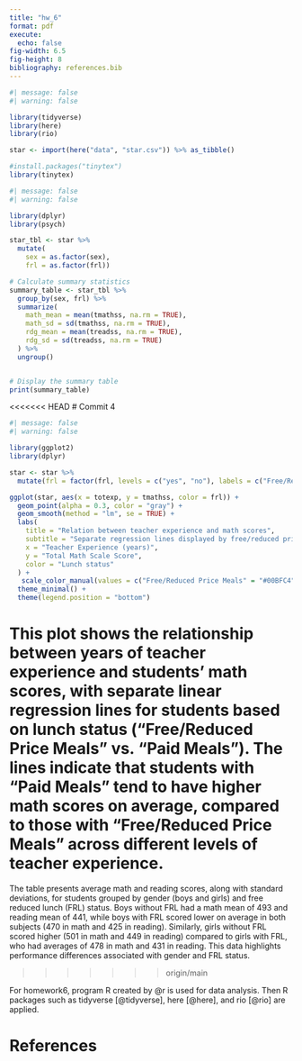 ```yaml
---
title: "hw_6"
format: pdf
execute: 
  echo: false
fig-width: 6.5
fig-height: 8
bibliography: references.bib 
---
```


```r
#| message: false
#| warning: false

library(tidyverse)
library(here)
library(rio)

star <- import(here("data", "star.csv")) %>% as_tibble()
```

```r
#install.packages("tinytex")
library(tinytex)
```

```r
#| message: false
#| warning: false

library(dplyr)
library(psych)

star_tbl <- star %>%
  mutate(
    sex = as.factor(sex),
    frl = as.factor(frl))

# Calculate summary statistics
summary_table <- star_tbl %>%
  group_by(sex, frl) %>%
  summarize(
    math_mean = mean(tmathss, na.rm = TRUE),
    math_sd = sd(tmathss, na.rm = TRUE),
    rdg_mean = mean(treadss, na.rm = TRUE),
    rdg_sd = sd(treadss, na.rm = TRUE)
  ) %>%
  ungroup()


# Display the summary table
print(summary_table)
```

<<<<<<< HEAD
# Commit 4

```r
#| message: false
#| warning: false

library(ggplot2)
library(dplyr)

star <- star %>% 
  mutate(frl = factor(frl, levels = c("yes", "no"), labels = c("Free/Reduced Price Meals", "Paid Meals")))

ggplot(star, aes(x = totexp, y = tmathss, color = frl)) +
  geom_point(alpha = 0.3, color = "gray") +
  geom_smooth(method = "lm", se = TRUE) +
  labs(
    title = "Relation between teacher experience and math scores",
    subtitle = "Separate regression lines displayed by free/reduced price lunch status",
    x = "Teacher Experience (years)",
    y = "Total Math Scale Score",
    color = "Lunch status"
  ) +
   scale_color_manual(values = c("Free/Reduced Price Meals" = "#00BFC4", "Paid Meals" = "#F8766D")) +
  theme_minimal() +
  theme(legend.position = "bottom")
```

This plot shows the relationship between years of teacher experience and students' math scores, with separate linear regression lines for students based on lunch status ("Free/Reduced Price Meals" vs. "Paid Meals"). The lines indicate that students with "Paid Meals" tend to have higher math scores on average, compared to those with "Free/Reduced Price Meals" across different levels of teacher experience.
=======
The table presents average math and reading scores, along with standard deviations, for students grouped by gender (boys and girls) and free reduced lunch (FRL) status. Boys without FRL had a math mean of 493 and reading mean of 441, while boys with FRL scored lower on average in both subjects (470 in math and 425 in reading). Similarly, girls without FRL scored higher (501 in math and 449 in reading) compared to girls with FRL, who had averages of 478 in math and 431 in reading. This data highlights performance differences associated with gender and FRL status.

>>>>>>> origin/main

For homework6, program R created by @r is used for data analysis. Then R packages such as tidyverse [@tidyverse], here [@here], and rio [@rio] are applied.

\newpage

# References
